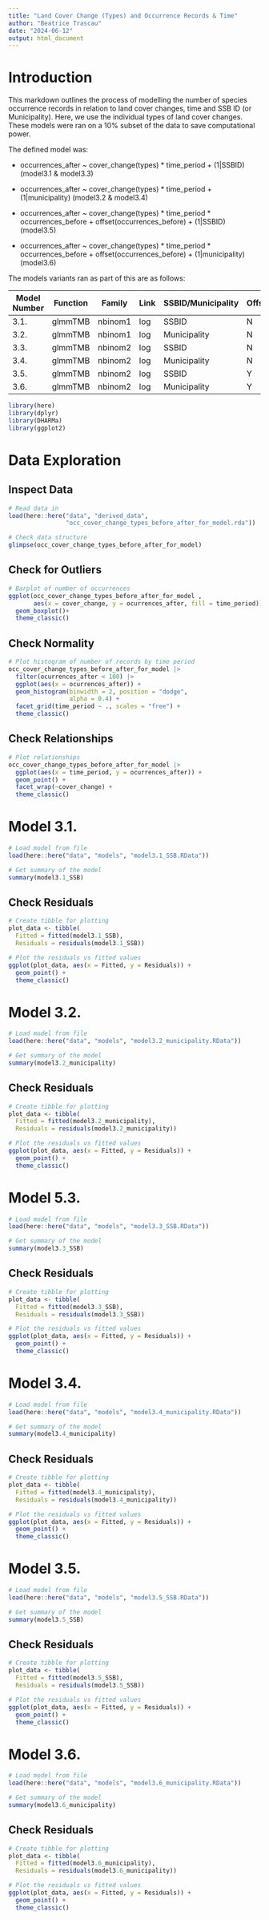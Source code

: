 ```yaml
---
title: "Land Cover Change (Types) and Occurrence Records & Time"
author: "Beatrice Trascau"
date: "2024-06-12"
output: html_document
---
```


# Introduction

This markdown outlines the process of modelling the number of species occurrence records in relation to land cover changes, time and SSB ID (or Municipality). Here, we use the individual types of land cover changes. These models were ran on a 10% subset of the data to save computational power.

The defined model was:

-   occurrences_after \~ cover_change(types) \* time_period + (1\|SSBID) (model3.1 & model3.3)

-   occurrences_after \~ cover_change(types) \* time_period + (1\|municipality) (model3.2 & model3.4)

-   occurrences_after \~ cover_change(types) \* time_period \* occurrences_before + offset(occurrences_before) + (1\|SSBID) (model3.5)

-   occurrences_after \~ cover_change(types) \* time_period \* occurrences_before + offset(occurrences_before) + (1\|municipality) (model3.6)

The models variants ran as part of this are as follows:

| Model Number | Function | Family  | Link | SSBID/Municipality | Offset? |
|--------------|----------|---------|------|--------------------|---------|
| 3.1.         | glmmTMB  | nbinom1 | log  | SSBID              | N       |
| 3.2.         | glmmTMB  | nbinom1 | log  | Municipality       | N       |
| 3.3.         | glmmTMB  | nbinom2 | log  | SSBID              | N       |
| 3.4.         | glmmTMB  | nbinom2 | log  | Municipality       | N       |
| 3.5.         | glmmTMB  | nbinom2 | log  | SSBID              | Y       |
| 3.6.         | glmmTMB  | nbinom2 | log  | Municipality       | Y       |

```r
library(here)
library(dplyr)
library(DHARMa)
library(ggplot2)
```

# Data Exploration

## Inspect Data

```r

# Read data in 
load(here::here("data", "derived_data",
                "occ_cover_change_types_before_after_for_model.rda"))

# Check data structure
glimpse(occ_cover_change_types_before_after_for_model)
```

## Check for Outliers

```r

# Barplot of number of occurrences
ggplot(occ_cover_change_types_before_after_for_model , 
       aes(x = cover_change, y = ocurrences_after, fill = time_period))+
  geom_boxplot()+
  theme_classic()
```

## Check Normality

```r

# Plot histogram of number of records by time period
occ_cover_change_types_before_after_for_model |>
  filter(ocurrences_after < 100) |>
  ggplot(aes(x = ocurrences_after)) +
  geom_histogram(binwidth = 2, position = "dodge", 
                 alpha = 0.4) +
  facet_grid(time_period ~ ., scales = "free") +
  theme_classic()
```

## Check Relationships

```r

# Plot relationships
occ_cover_change_types_before_after_for_model |>
  ggplot(aes(x = time_period, y = ocurrences_after)) +
  geom_point() +
  facet_wrap(~cover_change) +
  theme_classic()
```

# Model 3.1.

```r
# Load model from file
load(here::here("data", "models", "model3.1_SSB.RData"))

# Get summary of the model
summary(model3.1_SSB)
```

## Check Residuals

```r

# Create tibble for plotting
plot_data <- tibble(
  Fitted = fitted(model3.1_SSB),
  Residuals = residuals(model3.1_SSB))

# Plot the residuals vs fitted values
ggplot(plot_data, aes(x = Fitted, y = Residuals)) +
  geom_point() +
  theme_classic()
```

# Model 3.2.

```r
# Load model from file
load(here::here("data", "models", "model3.2_municipality.RData"))

# Get summary of the model
summary(model3.2_municipality)
```

## Check Residuals

```r

# Create tibble for plotting
plot_data <- tibble(
  Fitted = fitted(model3.2_municipality),
  Residuals = residuals(model3.2_municipality))

# Plot the residuals vs fitted values
ggplot(plot_data, aes(x = Fitted, y = Residuals)) +
  geom_point() +
  theme_classic()
```

# Model 5.3.

```r
# Load model from file
load(here::here("data", "models", "model3.3_SSB.RData"))

# Get summary of the model
summary(model3.3_SSB)
```

## Check Residuals

```r

# Create tibble for plotting
plot_data <- tibble(
  Fitted = fitted(model3.3_SSB),
  Residuals = residuals(model3.3_SSB))

# Plot the residuals vs fitted values
ggplot(plot_data, aes(x = Fitted, y = Residuals)) +
  geom_point() +
  theme_classic()
```

# Model 3.4.

```r
# Load model from file
load(here::here("data", "models", "model3.4_municipality.RData"))

# Get summary of the model
summary(model3.4_municipality)
```

## Check Residuals

```r

# Create tibble for plotting
plot_data <- tibble(
  Fitted = fitted(model3.4_municipality),
  Residuals = residuals(model3.4_municipality))

# Plot the residuals vs fitted values
ggplot(plot_data, aes(x = Fitted, y = Residuals)) +
  geom_point() +
  theme_classic()
```

# Model 3.5.

```r
# Load model from file
load(here::here("data", "models", "model3.5_SSB.RData"))

# Get summary of the model
summary(model3.5_SSB)
```

## Check Residuals

```r

# Create tibble for plotting
plot_data <- tibble(
  Fitted = fitted(model3.5_SSB),
  Residuals = residuals(model3.5_SSB))

# Plot the residuals vs fitted values
ggplot(plot_data, aes(x = Fitted, y = Residuals)) +
  geom_point() +
  theme_classic()
```

# Model 3.6.

```r
# Load model from file
load(here::here("data", "models", "model3.6_municipality.RData"))

# Get summary of the model
summary(model3.6_municipality)
```

## Check Residuals

```r

# Create tibble for plotting
plot_data <- tibble(
  Fitted = fitted(model3.6_municipality),
  Residuals = residuals(model3.6_municipality))

# Plot the residuals vs fitted values
ggplot(plot_data, aes(x = Fitted, y = Residuals)) +
  geom_point() +
  theme_classic()
```
